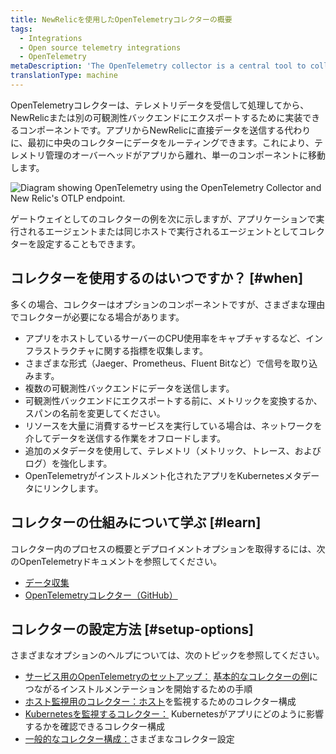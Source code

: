 ```yaml
---
title: NewRelicを使用したOpenTelemetryコレクターの概要
tags:
  - Integrations
  - Open source telemetry integrations
  - OpenTelemetry
metaDescription: 'The OpenTelemetry collector is a central tool to collect, process, and export your telemetry to New Relic and beyond.'
translationType: machine
---
```



OpenTelemetryコレクターは、テレメトリデータを受信して処理してから、NewRelicまたは別の可観測性バックエンドにエクスポートするために実装できるコンポーネントです。アプリからNewRelicに直接データを送信する代わりに、最初に中央のコレクターにデータをルーティングできます。これにより、テレメトリ管理のオーバーヘッドがアプリから離れ、単一のコンポーネントに移動します。

<img
  title="Diagram of OTLP with collector"
  alt="Diagram showing OpenTelemetry using the OpenTelemetry Collector and New Relic's OTLP endpoint."
  src={opentelemetryNativeOtlpWithCollector}
/>

<figcaption>
  ゲートウェイとしてのコレクターの例を次に示しますが、アプリケーションで実行されるエージェントまたは同じホストで実行されるエージェントとしてコレクターを設定することもできます。
</figcaption>

## コレクターを使用するのはいつですか？ [#when]

多くの場合、コレクターはオプションのコンポーネントですが、さまざまな理由でコレクターが必要になる場合があります。

* アプリをホストしているサーバーのCPU使用率をキャプチャするなど、インフラストラクチャに関する指標を収集します。
* さまざまな形式（Jaeger、Prometheus、Fluent Bitなど）で信号を取り込みます。
* 複数の可観測性バックエンドにデータを送信します。
* 可観測性バックエンドにエクスポートする前に、メトリックを変換するか、スパンの名前を変更してください。
* リソースを大量に消費するサービスを実行している場合は、ネットワークを介してデータを送信する作業をオフロードします。
* 追加のメタデータを使用して、テレメトリ（メトリック、トレース、およびログ）を強化します。
* OpenTelemetryがインストルメント化されたアプリをKubernetesメタデータにリンクします。

## コレクターの仕組みについて学ぶ [#learn]

コレクター内のプロセスの概要とデプロイメントオプションを取得するには、次のOpenTelemetryドキュメントを参照してください。

* [データ収集](https://opentelemetry.io/docs/concepts/data-collection/)
* [OpenTelemetryコレクター（GitHub）](https://github.com/open-telemetry/opentelemetry-collector/blob/main/README.md)

## コレクターの設定方法 [#setup-options]

さまざまなオプションのヘルプについては、次のトピックを参照してください。

* [サービス用のOpenTelemetryのセットアップ：](/docs/more-integrations/open-source-telemetry-integrations/opentelemetry/opentelemetry-setup#collector-export) [基本的なコレクターの例](/docs/more-integrations/open-source-telemetry-integrations/opentelemetry/collector/opentelemetry-collector-basic)につながるインストルメンテーションを開始するための手順
* [ホスト監視用のコレクター：ホスト](/docs/more-integrations/open-source-telemetry-integrations/opentelemetry/collector/opentelemetry-collector-infra-hosts)を監視するためのコレクター構成
* [Kubernetesを監視するコレクター：](/docs/kubernetes-pixie/kubernetes-integration/advanced-configuration/link-otel-applications-kubernetes) Kubernetesがアプリにどのように影響するかを確認できるコレクター構成
* [一般的なコレクター構成：](/docs/more-integrations/open-source-telemetry-integrations/opentelemetry/collector/opentelemetry-collector-configs)さまざまなコレクター設定